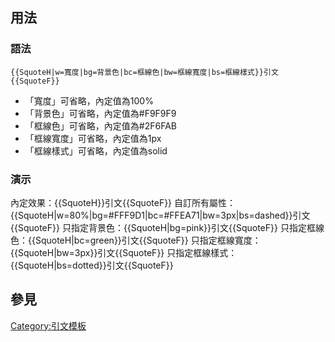 <includeonly><!-- 在這裡加入模板的保護標識 --></includeonly><noinclude>{{template doc page viewed directly}}</noinclude>
<!-- 在本行下編輯模板說明 -->

== 用法 ==
===語法===
<code><nowiki>{{SquoteH|w=寬度|bg=背景色|bc=框線色|bw=框線寬度|bs=框線樣式}}引文{{SquoteF}}</nowiki></code>
*「寬度」可省略，內定值為<nowiki>100%</nowiki>
*「背景色」可省略，內定值為<nowiki>#F9F9F9</nowiki>
*「框線色」可省略，內定值為<nowiki>#2F6FAB</nowiki>
*「框線寬度」可省略，內定值為1px
*「框線樣式」可省略，內定值為solid

===演示===
內定效果：{{SquoteH}}<nowiki>{{SquoteH}}引文{{SquoteF}}</nowiki>{{SquoteF}}
自訂所有屬性：{{SquoteH|w=80%|bg=#FFF9D1|bc=#FFEA71|bw=3px|bs=dashed}}<nowiki>{{SquoteH|w=80%|bg=#FFF9D1|bc=#FFEA71|bw=3px|bs=dashed}}引文{{SquoteF}}</nowiki>{{SquoteF}}
只指定背景色：{{SquoteH|bg=pink}}<nowiki>{{SquoteH|bg=pink}}引文{{SquoteF}}</nowiki>{{SquoteF}}
只指定框線色：{{SquoteH|bc=green}}<nowiki>{{SquoteH|bc=green}}引文{{SquoteF}}</nowiki>{{SquoteF}}
只指定框線寬度：{{SquoteH|bw=3px}}<nowiki>{{SquoteH|bw=3px}}引文{{SquoteF}}</nowiki>{{SquoteF}}
只指定框線樣式：{{SquoteH|bs=dotted}}<nowiki>{{SquoteH|bs=dotted}}引文{{SquoteF}}</nowiki>{{SquoteF}}
== 參見 ==
{{Quotation templates}}

<includeonly>
<!-- 本行下加入模板的分類 -->
[[Category:引文模板]]
</includeonly>